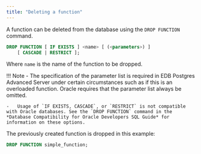 ```yaml
---
title: "Deleting a function"
---
```


<div id="deleting_a_function" class="registered_link"></div>

A function can be deleted from the database using the `DROP FUNCTION` command.

```sql
DROP FUNCTION [ IF EXISTS ] <name> [ (<parameters>) ]
    [ CASCADE | RESTRICT ];
```

Where `name` is the name of the function to be dropped.

!!! Note
    -   The specification of the parameter list is required in EDB Postgres Advanced Server under certain circumstances such as if this is an overloaded function. Oracle requires that the parameter list always be omitted.

    -   Usage of `IF EXISTS, CASCADE`, or `RESTRICT` is not compatible with Oracle databases. See the `DROP FUNCTION` command in the *Database Compatibility for Oracle Developers SQL Guide* for information on these options.

The previously created function is dropped in this example:

```sql
DROP FUNCTION simple_function;
```

